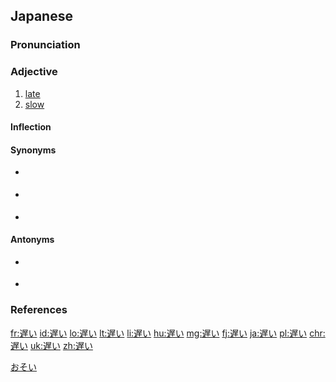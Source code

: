 ==Japanese==
{{ja-kanjitab|おそ|o1=い|yomi=k}}

===Pronunciation===
{{ja-pron|おそい|acc=0|acc_ref=SMK2,NHK}}

===Adjective===
{{ja-adj|infl=i|おそい|kyu=遲い}}

# [[late]]
# [[slow]]

====Inflection====
{{ja-i|おそ}}

====Synonyms====
* {{sense|late coming}} {{ja-r|遅刻|ちこく}} {{qualifier|noun}}
* {{sense|[[postpone]], go late, come late}} {{ja-r|遅れる|おくれる}} {{qualifier|verb}}
* {{sense|slowly}} {{ja-r|ゆっくり}} {{qualifier|adverb}}

====Antonyms====
* {{sense|early}} {{ja-r|早い|はやい}}
* {{sense|fast}} {{ja-r|速い|はやい}}

===References===
<references/>

[[Category:Japanese basic words|おそい]]

[[fr:遅い]]
[[id:遅い]]
[[lo:遅い]]
[[lt:遅い]]
[[li:遅い]]
[[hu:遅い]]
[[mg:遅い]]
[[fj:遅い]]
[[ja:遅い]]
[[pl:遅い]]
[[chr:遅い]]
[[uk:遅い]]
[[zh:遅い]]